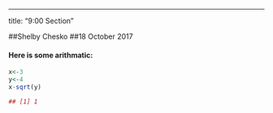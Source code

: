 ---
title: "9:00 Section"

##Shelby Chesko
##18 October 2017

#### Here is some arithmatic:
```r
x<-3
y<-4
x-sqrt(y)
```
```r
## [1] 1
```

